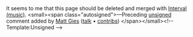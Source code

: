 <article id="492162" title=Talk:Simple and compound intervals>
	<talkpage id="492162" title="Talk:Simple and compound intervals">
It seems to me that this page should be deleted and merged with [[Interval (music)]]. &lt;small&gt;&lt;span class=&quot;autosigned&quot;&gt;—Preceding [[Wikipedia:Signatures|unsigned]] comment added by [[User:Matt Gies|Matt Gies]] ([[User talk:Matt Gies|talk]] • [[Special:Contributions/Matt Gies|contribs]]) &lt;/span&gt;&lt;/small&gt;&lt;!-- Template:Unsigned --&gt;
	</talkpage>
</article>